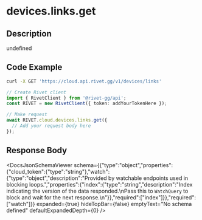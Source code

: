 

# devices.links.get

## Description

undefined


## Code Example

<CodeGroup title='Request' tag='GET' label='https://cloud.api.rivet.gg/v1/devices/links'>

```bash {{ title: 'cURL' }}
curl -X GET 'https://cloud.api.rivet.gg/v1/devices/links'
```

```ts
// Create Rivet client
import { RivetClient } from '@rivet-gg/api';
const RIVET = new RivetClient({ token: addYourTokenHere });

// Make request
await RIVET.cloud.devices.links.get({
  // Add your request body here
});
```

</CodeGroup>


## Response Body

<DocsJsonSchemaViewer
  schema={{"type":"object","properties":{"cloud_token":{"type":"string"},"watch":{"type":"object","description":"Provided by watchable endpoints used in blocking loops.","properties":{"index":{"type":"string","description":"Index indicating the version of the data responded.\nPass this to `WatchQuery` to block and wait for the next response.\n"}},"required":["index"]}},"required":["watch"]}}
  expanded={true}
  hideTopBar={false}
  emptyText="No schema defined"
  defaultExpandedDepth={0}
/>

